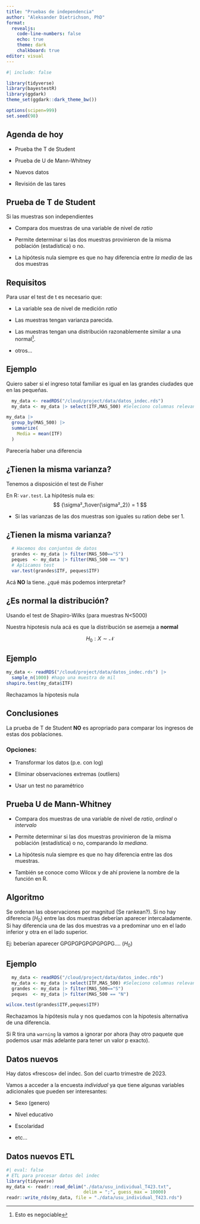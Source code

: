 ```yaml
---
title: "Pruebas de independencia"
author: "Aleksander Dietrichson, PhD"
format: 
  revealjs: 
    code-line-numbers: false
    echo: true
    theme: dark
    chalkboard: true
editor: visual
---
```


```r
#| include: false

library(tidyverse)
library(bayestestR)
library(ggdark)
theme_set(ggdark::dark_theme_bw())

options(scipen=999)
set.seed(98)
```

## Agenda de hoy

-   Prueba the T de Student

-   Prueba de U de Mann-Whitney

-   Nuevos datos

-   Revisión de las tares

## Prueba de T de Student

Si las muestras son independientes

-   Compara dos muestras de una variable de nivel de *ratio*

-   Permite determinar si las dos muestras provinieron de la misma población (estadística) o no.

-   La hipótesis nula siempre es que no hay diferencia entre *la media* de las dos muestras

## Requisitos

Para usar el test de t es necesario que:

-   La variable sea de nivel de medición *ratio*

-   Las muestras tengan varianza parecida.

-   Las muestras tengan una distribución razonablemente similar a una normal[^1].

-   otros...

[^1]: Esto es negociable

## Ejemplo

Quiero saber si el ingreso total familiar es igual en las grandes ciudades que en las pequeñas.

```r
  my_data <- readRDS("/cloud/project/data/datos_indec.rds") 
  my_data <- my_data |> select(ITF,MAS_500) #Seleciono columnas relevantes
```

```r
my_data |>
  group_by(MAS_500) |> 
  summarize(
    Media = mean(ITF)
  )
```

Parecería haber una diferencia

## ¿Tienen la misma varianza?

Tenemos a disposición el test de Fisher

En R: `var.test`. La hipótesis nula es:\
$$
{\sigma²_1\over{\sigma²_2}} = 1
$$

-   Si las varianzas de las dos muestras son iguales su ration debe ser 1.

## ¿Tienen la misma varianza?

```r
  # Hacemos dos conjuntos de datos
  grandes <- my_data |> filter(MAS_500=="S")
  peques  <- my_data |> filter(MAS_500 == "N")
  # Aplicamos test
  var.test(grandes$ITF, peques$ITF)
```

Acá **NO** la tiene. ¿qué más podemos interpretar?

## ¿Es normal la distribución?

Usando el test de Shapiro-Wilks (para muestras N\<5000)

Nuestra hipotesis nula acá es que la distribución se asemeja a **normal**

$$
H_0: X\sim{\mathcal{N}}
$$

## Ejemplo

```r
my_data <- readRDS("/cloud/project/data/datos_indec.rds") |> 
  sample_n(1000) #hago una muestra de mil
shapiro.test(my_data$ITF)

```

Rechazamos la hipotesis nula

## Conclusiones

La prueba de T de Student **NO** es apropriado para comparar los ingresos de estas dos poblaciones.

### Opciones:

-   Transformar los datos (p.e. con log)

-   Eliminar observaciones extremas (outliers)

-   Usar un test no paramétrico

## Prueba U de Mann-Whitney

-   Compara dos muestras de una variable de nivel de *ratio*, *ordinal* o *intervalo*

-   Permite determinar si las dos muestras provinieron de la misma población (estadística) o no, comparando *la mediana*.

-   La hipótesis nula siempre es que no hay diferencia entre las dos muestras.

-   También se conoce como Wilcox y de ahí proviene la nombre de la función en R.

## Algoritmo

Se ordenan las observaciones por magnitud (Se rankean?). Si no hay diferencia ($H_0$) entre las dos muestras deberían aparecer intercaladamente. Si hay diferencia una de las dos muestras va a predominar uno en el lado inferior y otra en el lado superior.

Ej: beberían aparecer GPGPGPGPGPGPGPG.... ($H_0$)

## Ejemplo

```r
  my_data <- readRDS("/cloud/project/data/datos_indec.rds") 
  my_data <- my_data |> select(ITF,MAS_500) #Seleciono columnas relevantes
  grandes <- my_data |> filter(MAS_500=="S")
  peques  <- my_data |> filter(MAS_500 == "N")

```

```r
wilcox.test(grandes$ITF,peques$ITF)
```

Rechazamos la hipótesis nula y nos quedamos con la hipotesis alternativa de una diferencia.

Si R tira una `warning` la vamos a ignorar por ahora (hay otro paquete que podemos usar más adelante para tener un valor p exacto).

## Datos nuevos

Hay datos «frescos» del indec. Son del cuarto trimestre de 2023.

Vamos a acceder a la encuesta *individual* ya que tiene algunas variables adicionales que pueden ser interesantes:

-   Sexo (genero)

-   Nivel educativo

-   Escolaridad

-   etc...

## Datos nuevos ETL

```r
#| eval: false
# ETL para procesar datos del indec
library(tidyverse)
my_data <- readr::read_delim("./data/usu_individual_T423.txt",
                             delim = ";", guess_max = 10000)
readr::write_rds(my_data, file = "./data/usu_individual_T423.rds")
```
